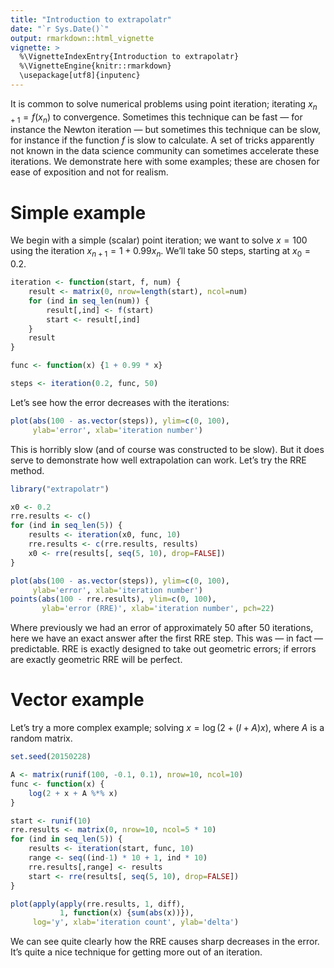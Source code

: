 ```yaml
---
title: "Introduction to extrapolatr"
date: "`r Sys.Date()`"
output: rmarkdown::html_vignette
vignette: >
  %\VignetteIndexEntry{Introduction to extrapolatr}
  %\VignetteEngine{knitr::rmarkdown}
  \usepackage[utf8]{inputenc}
---
```


It is common to solve numerical problems using point iteration;
iterating $x_{n+1} = f(x_n)$ to convergence.  Sometimes this technique
can be fast --- for instance the Newton iteration --- but sometimes
this technique can be slow, for instance if the function $f$ is slow
to calculate.  A set of tricks apparently not known in the data
science community can sometimes accelerate these iterations.  We
demonstrate here with some examples; these are chosen for ease of
exposition and not for realism.

# Simple example


We begin with a simple (scalar) point iteration; we want to solve $x =
100$ using the iteration $x_{n+1} = 1 + 0.99 x_n$.  We'll take $50$
steps, starting at $x_0 = 0.2$.

```r
iteration <- function(start, f, num) {
    result <- matrix(0, nrow=length(start), ncol=num)
    for (ind in seq_len(num)) {
        result[,ind] <- f(start)
        start <- result[,ind]
    }
    result
}

func <- function(x) {1 + 0.99 * x}

steps <- iteration(0.2, func, 50)
```

Let's see how the error decreases with the iterations:

```r
plot(abs(100 - as.vector(steps)), ylim=c(0, 100),
     ylab='error', xlab='iteration number')
```

This is horribly slow (and of course was constructed to be slow).  But
it does serve to demonstrate how well extrapolation can work.  Let's
try the RRE method.


```r
library("extrapolatr")

x0 <- 0.2
rre.results <- c()
for (ind in seq_len(5)) {
    results <- iteration(x0, func, 10)
    rre.results <- c(rre.results, results)
    x0 <- rre(results[, seq(5, 10), drop=FALSE])
}

plot(abs(100 - as.vector(steps)), ylim=c(0, 100),
     ylab='error', xlab='iteration number')
points(abs(100 - rre.results), ylim=c(0, 100),
       ylab='error (RRE)', xlab='iteration number', pch=22)
```

Where previously we had an error of approximately $50$ after $50$
iterations, here we have an exact answer after the first RRE step.
This was --- in fact --- predictable.  RRE is exactly designed to take
out geometric errors; if errors are exactly geometric RRE will be
perfect.

# Vector example

Let's try a more complex example; solving $x = \log (2 + (I + A) x)$,
where $A$ is a random matrix.

```r
set.seed(20150228)

A <- matrix(runif(100, -0.1, 0.1), nrow=10, ncol=10)
func <- function(x) {
    log(2 + x + A %*% x)
}

start <- runif(10)
rre.results <- matrix(0, nrow=10, ncol=5 * 10)
for (ind in seq_len(5)) {
    results <- iteration(start, func, 10)
    range <- seq((ind-1) * 10 + 1, ind * 10)
    rre.results[,range] <- results
    start <- rre(results[, seq(5, 10), drop=FALSE])
}

plot(apply(apply(rre.results, 1, diff),
           1, function(x) {sum(abs(x))}),
     log='y', xlab='iteration count', ylab='delta')
```

We can see quite clearly how the RRE causes sharp decreases in the
error.  It's quite a nice technique for getting more out of an
iteration.
